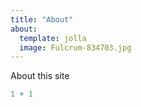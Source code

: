 ```yaml
---
title: "About"
about:
  template: jolla
  image: Fulcrum-834703.jpg
---
```


About this site

```r
1 + 1
```
